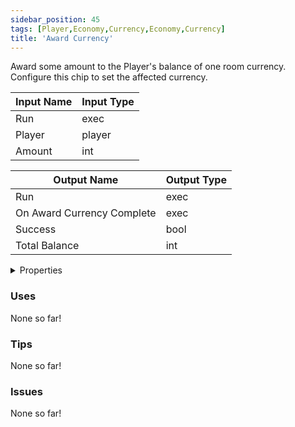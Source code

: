 ```yaml
---
sidebar_position: 45
tags: [Player,Economy,Currency,Economy,Currency]
title: 'Award Currency'
---
```


Award some amount to the Player's balance of one room currency. Configure this chip to set the affected currency.




<EsbSvg />

| Input Name | Input Type |
|-----------|-----------|
| Run | exec |
| Player | player |
| Amount | int |

| Output Name | Output Type |
|-----------|-----------|
| Run | exec |
| On Award Currency Complete | exec |
| Success | bool |
| Total Balance | int |


<details>
  <summary>Properties</summary>
  <div>
    <div>
    <table>
      <thead>
        <tr>
          <th>Is beta required?</th>
          <th>❌</th>
        </tr>
        <tr>
          <th>Is this chip a trolling risk?</th>
          <th>❌</th>
        </tr>
        <tr>
          <th>Is this chip a role assignment risk?</th>
          <th>❌</th>
        </tr>
        <tr>
          <th>Chip UUID</th>
          <th>03461631-734f-491b-ab86-6bdf66947556</th>
        </tr>
      </thead>
    </table>
    </div>
  </div>
</details>

### Uses

None so far!

### Tips

None so far!

### Issues

None so far!